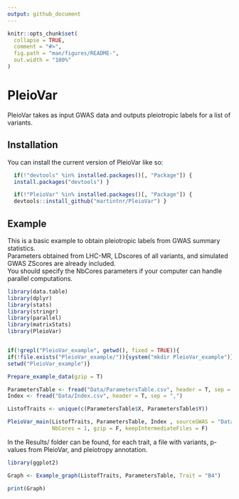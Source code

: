 ```yaml
---
output: github_document
---
```


<!-- README.md is generated from README.Rmd. Please edit that file -->

```r
knitr::opts_chunk$set(
  collapse = TRUE,
  comment = "#>",
  fig.path = "man/figures/README-",
  out.width = "100%"
)
```

# PleioVar

<!-- badges: start -->
<!-- badges: end -->

PleioVar takes as input GWAS data and outputs pleiotropic labels for a list of variants.


## Installation

You can install the current version of PleioVar like so:

``` r
  if(!"devtools" %in% installed.packages()[, "Package"]) {
  install.packages("devtools") }

  if(!"PleioVar" %in% installed.packages()[, "Package"]) {
  devtools::install_github("martintnr/PleioVar") }
```

## Example

This is a basic example to obtain pleiotropic labels from GWAS summary statistics.  
Parameters obtained from LHC-MR, LDscores of all variants, and simulated GWAS ZScores are already included.  
You should specify the NbCores parameters if your computer can handle parallel computations.  

```r
library(data.table)
library(dplyr)
library(stats)
library(stringr)
library(parallel)
library(matrixStats)
library(PleioVar)


if(!grepl("PleioVar_example", getwd(), fixed = TRUE)){
if(!file.exists("PleioVar_example/")){system("mkdir PleioVar_example")}
setwd("PleioVar_example")}

Prepare_example_data(gzip = T)

ParametersTable <- fread("Data/ParametersTable.csv", header = T, sep = ",")
Index <- fread("Data/Index.csv", header = T, sep = ",")

ListofTraits <- unique(c(ParametersTable$X, ParametersTable$Y))

PleioVar_main(ListofTraits, ParametersTable, Index , sourceGWAS = "Data/",
              NbCores = 1, gzip = F, keepIntermediateFiles = F)


```


In the Results/ folder can be found, for each trait, a file with variants, p-values from PleioVar, and pleiotropy annotation.  

```r
library(ggplot2)

Graph <- Example_graph(ListofTraits, ParametersTable, Trait = "B4")

print(Graph)
```

